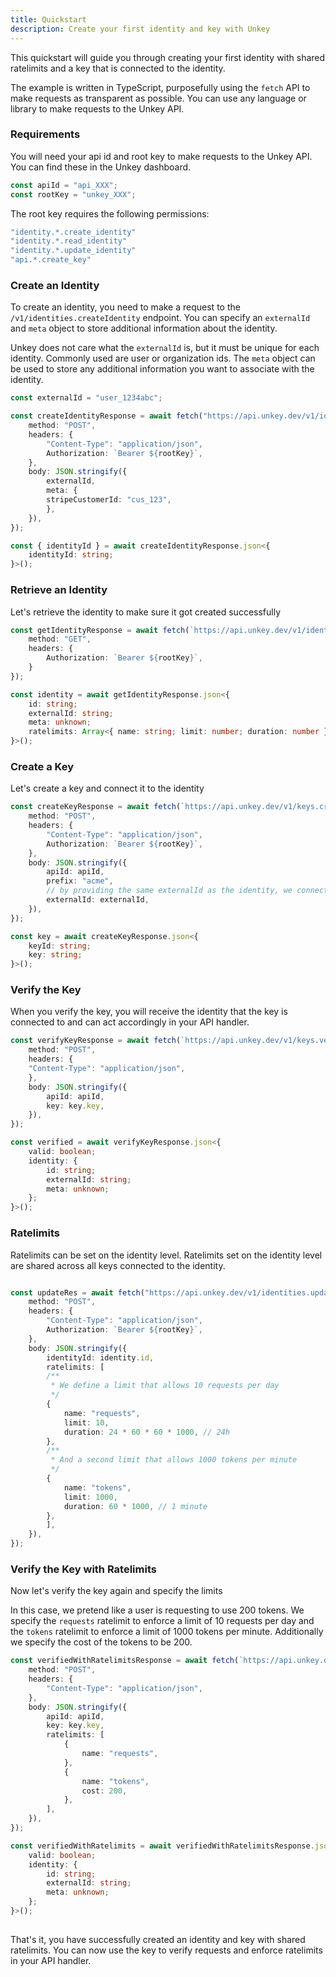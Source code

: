 ```yaml
---
title: Quickstart
description: Create your first identity and key with Unkey
---
```




This quickstart will guide you through creating your first identity with shared ratelimits and a key that is connected to the identity.

The example is written in TypeScript, purposefully using the `fetch` API to make requests as transparent as possible. You can use any language or library to make requests to the Unkey API.



### Requirements

You will need your api id and root key to make requests to the Unkey API. You can find these in the Unkey dashboard.

```ts
const apiId = "api_XXX";
const rootKey = "unkey_XXX";
```

The root key requires the following permissions:


```ts
"identity.*.create_identity"
"identity.*.read_identity"
"identity.*.update_identity"
"api.*.create_key"
```

 
 
### Create an Identity

To create an identity, you need to make a request to the `/v1/identities.createIdentity` endpoint. You can specify an `externalId` and `meta` object to store additional information about the identity.

Unkey does not care what the `externalId` is, but it must be unique for each identity. Commonly used are user or organization ids. The `meta` object can be used to store any additional information you want to associate with the identity.

```ts
const externalId = "user_1234abc";

const createIdentityResponse = await fetch("https://api.unkey.dev/v1/identities.createIdentity", {
    method: "POST",
    headers: {
        "Content-Type": "application/json",
        Authorization: `Bearer ${rootKey}`,
    },
    body: JSON.stringify({
        externalId,
        meta: {
        stripeCustomerId: "cus_123",
        },
    }),
});

const { identityId } = await createIdentityResponse.json<{
    identityId: string;
}>();
```

### Retrieve an Identity

Let's retrieve the identity to make sure it got created successfully

```ts
const getIdentityResponse = await fetch(`https://api.unkey.dev/v1/identities.getIdentity?identityId=${identityId}`, {
    method: "GET",
    headers: {
        Authorization: `Bearer ${rootKey}`,
    }
});

const identity = await getIdentityResponse.json<{
    id: string;
    externalId: string;
    meta: unknown;
    ratelimits: Array<{ name: string; limit: number; duration: number }>;
}>();
```


### Create a Key

Let's create a key and connect it to the identity

```ts  
const createKeyResponse = await fetch(`https://api.unkey.dev/v1/keys.createKey`, {
    method: "POST",
    headers: {
        "Content-Type": "application/json",
        Authorization: `Bearer ${rootKey}`,
    },
    body: JSON.stringify({
        apiId: apiId,
        prefix: "acme",
        // by providing the same externalId as the identity, we connect the key to the identity
        externalId: externalId, 
    }),
});

const key = await createKeyResponse.json<{
    keyId: string;
    key: string;
}>();
```

### Verify the Key
 
 When you verify the key, you will receive the identity that the key is connected to and can act accordingly in your API handler.
 
```ts
const verifyKeyResponse = await fetch(`https://api.unkey.dev/v1/keys.verifyKey`, {
    method: "POST",
    headers: {
    "Content-Type": "application/json",
    },
    body: JSON.stringify({
        apiId: apiId,
        key: key.key,
    }),
});

const verified = await verifyKeyResponse.json<{
    valid: boolean;
    identity: {
        id: string;
        externalId: string;
        meta: unknown;
    };
}>();
```
### Ratelimits

Ratelimits can be set on the identity level. Ratelimits set on the identity level are shared across all keys connected to the identity.

```ts

const updateRes = await fetch("https://api.unkey.dev/v1/identities.updateIdentity", {
    method: "POST",
    headers: {
        "Content-Type": "application/json",
        Authorization: `Bearer ${rootKey}`,
    },
    body: JSON.stringify({
        identityId: identity.id,
        ratelimits: [
        /**
         * We define a limit that allows 10 requests per day
         */
        {
            name: "requests",
            limit: 10,
            duration: 24 * 60 * 60 * 1000, // 24h
        },
        /**
         * And a second limit that allows 1000 tokens per minute
         */
        {
            name: "tokens",
            limit: 1000,
            duration: 60 * 1000, // 1 minute
        },
        ],
    }),
});
```
  
### Verify the Key with Ratelimits
  
   Now let's verify the key again and specify the limits
  
 In this case, we pretend like a user is requesting to use 200 tokens. We specify the `requests` ratelimit to enforce a limit of 10 requests per day and the `tokens` ratelimit to enforce a limit of 1000 tokens per minute. Additionally we specify the cost of the tokens to be 200.

```ts
const verifiedWithRatelimitsResponse = await fetch(`https://api.unkey.dev/v1/keys.verifyKey`, {
    method: "POST",
    headers: {
        "Content-Type": "application/json",
    },
    body: JSON.stringify({
        apiId: apiId,
        key: key.key,
        ratelimits: [
            {
                name: "requests",
            },
            {
                name: "tokens",
                cost: 200,
            },
        ],
    }),
});

const verifiedWithRatelimits = await verifiedWithRatelimitsResponse.json<{
    valid: boolean;
    identity: {
        id: string;
        externalId: string;
        meta: unknown;
    };
}>();
  
```

That's it, you have successfully created an identity and key with shared ratelimits. You can now use the key to verify requests and enforce ratelimits in your API handler.



